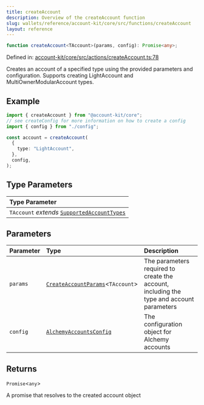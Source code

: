 ```yaml
---
title: createAccount
description: Overview of the createAccount function
slug: wallets/reference/account-kit/core/src/functions/createAccount
layout: reference
---
```


```ts
function createAccount<TAccount>(params, config): Promise<any>;
```

Defined in: [account-kit/core/src/actions/createAccount.ts:78](https://github.com/alchemyplatform/aa-sdk/blob/49e74eee8606f480b200b4612d00d950da8a8742/account-kit/core/src/actions/createAccount.ts#L78)

Creates an account of a specified type using the provided parameters and configuration. Supports creating LightAccount and MultiOwnerModularAccount types.

## Example

```ts
import { createAccount } from "@account-kit/core";
// see createConfig for more information on how to create a config
import { config } from "./config";

const account = createAccount(
  {
    type: "LightAccount",
  },
  config,
);
```

## Type Parameters

| Type Parameter                                                                            |
| :---------------------------------------------------------------------------------------- |
| `TAccount` _extends_ [`SupportedAccountTypes`](../type-aliases/SupportedAccountTypes.mdx) |

## Parameters

| Parameter | Type                                                                          | Description                                                                              |
| :-------- | :---------------------------------------------------------------------------- | :--------------------------------------------------------------------------------------- |
| `params`  | [`CreateAccountParams`](../type-aliases/CreateAccountParams.mdx)\<`TAccount`> | The parameters required to create the account, including the type and account parameters |
| `config`  | [`AlchemyAccountsConfig`](../type-aliases/AlchemyAccountsConfig.mdx)          | The configuration object for Alchemy accounts                                            |

## Returns

`Promise`\<`any`>

A promise that resolves to the created account object
